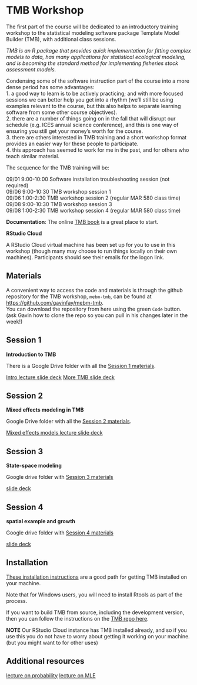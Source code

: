# TMB Workshop {#tmb}

The first part of the course will be dedicated to an introductory training workshop to the statistical modeling software package Template Model Builder  (TMB), with additional class sessions.  

_TMB is an R package that provides quick implementation for fitting complex models to data, has many applications for statistical ecological modeling, and is becoming the standard method for implementing fisheries stock assessment models._

Condensing some of the software instruction part of the course into a more dense period has some advantages:  
1. a good way to learn is to be actively practicing; and with more focused sessions we can better help you get into a rhythm (we'll still be using examples relevant to the course, but this also helps to separate learning software from some other course objectives).  
2. there are a number of things going on in the fall that will disrupt our schedule (e.g. ICES annual science conference), and this is one way of ensuring you still get your money's worth for the course.  
3. there are others interested in TMB training and a short workshop format provides an easier way for these people to participate.  
4. this approach has seemed to work for me in the past, and for others who teach similar material.  

The sequence for the TMB training will be:  

09/01 9:00-10:00  Software installation troubleshooting session (not required)  
09/06 9:00-10:30  TMB workshop session 1  
09/06 1:00-2:30  TMB workshop session 2 (regular MAR 580 class time)  
09/08 9:00-10:30  TMB workshop session 3  
09/08 1:00-2:30  TMB workshop session 4 (regular MAR 580 class time)  


__Documentation__: The online [TMB book](https://kaskr.github.io/adcomp/_book/Introduction.html) is a great place to start.  

__RStudio Cloud__

A RStudio Cloud virtual machine has been set up for you to use in this workshop (though many may choose to run things locally on their own machines). Participants should see their emails for the logon link.  


## Materials {.unlisted .unnumbered}

A convenient way to access the code and materials is through the github repository for the TMB workshop, `mebm-tmb`, can be found at [https://github.com/gavinfay/mebm-tmb](https://github.com/gavinfay/mebm-tmb).  
You can download the repository from here using the green `Code` button.  
(ask Gavin how to clone the repo so you can pull in his changes later in the week!)  

## Session 1 {.unlisted .unnumbered}

__Introduction to TMB__

There is a Google Drive folder with all the [Session 1 materials](https://drive.google.com/drive/folders/1pEBz8RZBzev8iMI_ijGvBACRXjaCL6UJ?usp=sharing).  

[Intro lecture slide deck](https://docs.google.com/presentation/d/1qPjTXeEYLJuU4cAebFZveMKL_Z94PeG9/edit?usp=sharing&ouid=100082783551785338508&rtpof=true&sd=true)
[More TMB slide deck](https://docs.google.com/presentation/d/1SiRY6L-9jpAEKtGATnnEPlGNfL5VI3yQ/edit?usp=sharing&ouid=100082783551785338508&rtpof=true&sd=true)


## Session 2 {.unlisted .unnumbered}

__Mixed effects modeling in TMB__

Google Drive folder with all the [Session 2 materials](https://drive.google.com/drive/folders/1oQz5e-KHFiJZ16bHcABDDzJ1igN0zA9n?usp=sharing).  

[Mixed effects models lecture slide deck](https://docs.google.com/presentation/d/1a4q3weJTyZvrDZc0OMm5TRDXyA6M9emV/edit?usp=sharing&ouid=100082783551785338508&rtpof=true&sd=true)

## Session 3 {.unlisted .unnumbered}

__State-space modeling__

Google drive folder with [Session 3 materials](https://drive.google.com/drive/folders/1wgMkjTrhqRwqecwg4ujWKMOGHFg5OFZP?usp=sharing)

[slide deck](https://docs.google.com/presentation/d/1C3lRcbagWF8OlXsuxNvZmjI8pv18DOXD/edit?usp=sharing&ouid=100082783551785338508&rtpof=true&sd=true)


## Session 4 {.unlisted .unnumbered}

__spatial example and growth__

Google drive folder with [Session 4 materials](https://drive.google.com/drive/folders/1DCY7ZmewYbm1crumav_SzvpgeR1MQMHB?usp=sharing)

[slide deck](https://docs.google.com/presentation/d/1yAScOLKKXWUGlxg-c_eqqHljNyzMYPT8/edit?usp=sharing&ouid=100082783551785338508&rtpof=true&sd=true)



## Installation {.unlisted .unnumbered}

[These installation instructions](https://github.com/nwfsc-assess/geostatistical_delta-GLMM/wiki/Steps-to-install-TMB) are a good path for getting TMB installed on your machine. 

Note that for Windows users, you will need to install Rtools as part of the process.  

If you want to build TMB from source, including the development version, then you can follow the instructions on the [TMB repo here](https://github.com/kaskr/adcomp).  

__NOTE__ Our RStudio Cloud instance has TMB installed already, and so if you use this you do not have to worry about getting it working on your machine. (but you might want to for other uses)  


## Additional resources {.unlisted .unnumbered}

[lecture on probability](https://github.com/gavinfay/mebm-models/blob/main/course-materials/resources/lecture1B-probability.pdf)
[lecture on MLE](https://github.com/gavinfay/mebm-models/blob/main/course-materials/resources/lecture1C-likelihood.pdf)

